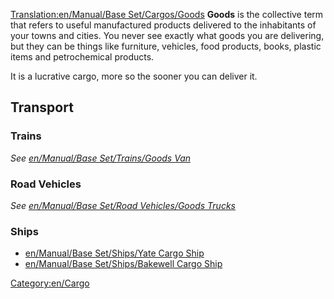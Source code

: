 [[Translation:en/Manual/Base Set/Cargos/Goods]]
{{en/Manual/Base Set/Cargos/Cargo|
name=Goods|
image=en/Manual/Base Set/Cargos/Goods.png|
produced=[[en/Manual/Base Set/Industries/Factory]], [[en/Manual/Base Set/Industries/Oil Refinery]], [[en/Manual/Base Set/Industries/Sawmill]], [[en/Manual/Base Set/Industries/Printing Works]]|
accepted=[[en/Manual/Towns]]
}}
'''Goods''' is the collective term that refers to useful manufactured products delivered to the inhabitants of your towns and cities.  You never see exactly what goods you are delivering, but they can be things like furniture, vehicles, food products, books, plastic items and petrochemical products.

It is a lucrative cargo, more so the sooner you can deliver it.

==Transport==
===Trains===
''See [[en/Manual/Base Set/Trains/Goods Van]]''

===Road Vehicles===
''See [[en/Manual/Base Set/Road Vehicles/Goods Trucks]]''

===Ships===
*[[en/Manual/Base Set/Ships/Yate Cargo Ship]]
*[[en/Manual/Base Set/Ships/Bakewell Cargo Ship]]

[[Category:en/Cargo]]